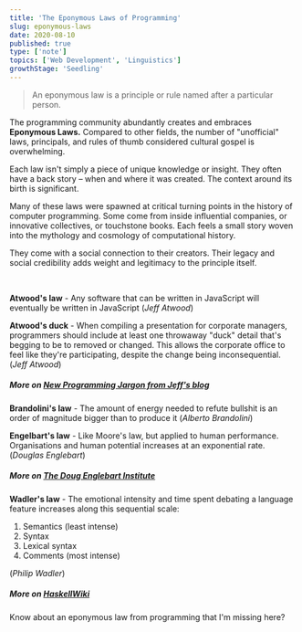```yaml
---
title: 'The Eponymous Laws of Programming'
slug: eponymous-laws
date: 2020-08-10
published: true
type: ['note']
topics: ['Web Development', 'Linguistics']
growthStage: 'Seedling'
---
```


> An eponymous law is a principle or rule named after a particular person.

The programming community abundantly creates and embraces **Eponymous Laws.** Compared to other fields, the number of "unofficial" laws, principals, and rules of thumb considered cultural gospel is overwhelming.

Each law isn't simply a piece of unique knowledge or insight. They often have a back story – when and where it was created. The context around its birth is significant. 

Many of these laws were spawned at critical turning points in the history of computer programming. Some come from inside influential companies, or innovative collectives, or touchstone books. Each feels a small story woven into the mythology and cosmology of computational history.

They come with a social connection to their creators. Their legacy and social credibility adds weight and legitimacy to the principle itself.

<br />

<SimpleCard width="800px">

**Atwood's law** - Any software that can be written in JavaScript will eventually be written in JavaScript (_Jeff Atwood_)

</SimpleCard>

<SimpleCard width="800px">

**Atwood's duck** - When compiling a presentation for corporate managers, programmers should include at least one throwaway "duck" detail that's begging to be to removed or changed. This allows the corporate office to feel like they're participating, despite the change being inconsequential. (_Jeff Atwood_)

##### More on [New Programming Jargon from Jeff's blog](https://blog.codinghorror.com/new-programming-jargon/)

</SimpleCard>

<SimpleCard width="800px">

**Brandolini's law** - The amount of energy needed to refute bullshit is an order of magnitude bigger than to produce it (_Alberto Brandolini_)

</SimpleCard>

<SimpleCard width="800px">

**Engelbart's law** - Like Moore's law, but applied to human performance. Organisations and human potential increases at an exponential rate. (_Douglas Englebart_)

##### More on [The Doug Englebart Institute](https://www.dougengelbart.org/content/view/316/322/)

</SimpleCard>

<SimpleCard width="800px">

**Wadler's law** - The emotional intensity and time spent debating a language feature
increases along this sequential scale:
1. Semantics (least intense)
2. Syntax
3. Lexical syntax
4. Comments (most intense)

(_Philip Wadler_)

##### More on [HaskellWiki](https://wiki.haskell.org/Wadler's_Law)

</SimpleCard>

<ReplyOnTwitter pageSlug='eponymous-laws'>

Know about an eponymous law from programming that I'm missing here?

</ReplyOnTwitter>